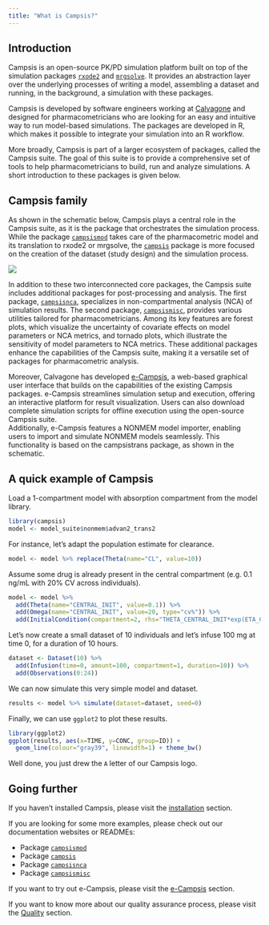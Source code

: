 ```yaml
---
title: "What is Campsis?"
---
```


## Introduction

Campsis is an open-source PK/PD simulation platform built on top of the simulation packages [`rxode2`](https://github.com/nlmixr2/rxode2) and [`mrgsolve`](https://github.com/metrumresearchgroup/mrgsolve). It provides an abstraction layer over the underlying processes of writing a model, assembling a dataset and running, in the background, a simulation with these packages.   

Campsis is developed by software engineers working at [Calvagone](http://www.calvagone.com/) and designed for pharmacometricians who are looking for an easy and intuitive way to run model-based simulations.
The packages are developed in R, which makes it possible to integrate your simulation into an R workflow.

More broadly, Campsis is part of a larger ecosystem of packages, called the Campsis suite. The goal of this suite is to provide a comprehensive set of tools to help pharmacometricians to build, run and analyze simulations. A short introduction to these packages is given below.

## Campsis family

As shown in the schematic below, Campsis plays a central role in the Campsis suite, as it is the package that orchestrates the simulation process. While the package [`campsismod`](https://github.com/Calvagone/campsismod) takes care of the pharmacometric model and its translation to rxode2 or mrgsolve, the [`campsis`](https://github.com/Calvagone/campsis) package is more focused on the creation of the dataset (study design) and the simulation process.

![](images/campsis_family.png)

In addition to these two interconnected core packages, the Campsis suite includes additional packages for post-processing and analysis. The first package, [`campsisnca`](https://github.com/Calvagone/campsisnca), specializes in non-compartmental analysis (NCA) of simulation results. The second package, [`campsismisc`](https://github.com/Calvagone/campsismisc), provides various utilities tailored for pharmacometricians. Among its key features are forest plots, which visualize the uncertainty of covariate effects on model parameters or NCA metrics, and tornado plots, which illustrate the sensitivity of model parameters to NCA metrics. These additional packages enhance the capabilities of the Campsis suite, making it a versatile set of packages for pharmacometric analysis.

Moreover, Calvagone has developed [e-Campsis](./ecampsis.html), a web-based graphical user interface that builds on the capabilities of the existing Campsis packages. e-Campsis streamlines simulation setup and execution, offering an interactive platform for result visualization. Users can also download complete simulation scripts for offline execution using the open-source Campsis suite.  
Additionally, e-Campsis features a NONMEM model importer, enabling users to import and simulate NONMEM models seamlessly. This functionality is based on the campsistrans package, as shown in the schematic.

## A quick example of Campsis

Load a 1-compartment model with absorption compartment from the model library.


```r
library(campsis)
model <- model_suite$nonmem$advan2_trans2
```

For instance, let's adapt the population estimate for clearance.

```r
model <- model %>% replace(Theta(name="CL", value=10))
```

Assume some drug is already present in the central compartment (e.g. 0.1 ng/mL with 20% CV across individuals).

```r
model <- model %>%
  add(Theta(name="CENTRAL_INIT", value=0.1)) %>%
  add(Omega(name="CENTRAL_INIT", value=20, type="cv%")) %>%
  add(InitialCondition(compartment=2, rhs="THETA_CENTRAL_INIT*exp(ETA_CENTRAL_INIT)*V"))
```

Let's now create a small dataset of 10 individuals and let's infuse 100 mg at time 0, for a duration of 10 hours.

```r
dataset <- Dataset(10) %>% 
  add(Infusion(time=0, amount=100, compartment=1, duration=10)) %>%
  add(Observations(0:24))
```

We can now simulate this very simple model and dataset.

```r
results <- model %>% simulate(dataset=dataset, seed=0)
```

Finally, we can use `ggplot2` to plot these results.

```r
library(ggplot2)
ggplot(results, aes(x=TIME, y=CONC, group=ID)) +
  geom_line(colour="gray39", linewidth=1) + theme_bw()
```

Well done, you just drew the `A` letter of our Campsis logo.

## Going further

If you haven't installed Campsis, please visit the [installation](./install.html) section.  

If you are looking for some more examples, please check out our documentation websites or READMEs:

- Package [`campsismod`](https://calvagone.github.io/campsismod.doc/)
- Package [`campsis`](https://calvagone.github.io/campsis.doc/)
- Package [`campsisnca`](https://github.com/Calvagone/campsisnca)
- Package [`campsismisc`](https://github.com/Calvagone/campsismisc)

If you want to try out e-Campsis, please visit the [e-Campsis](./ecampsis.html) section.  

If you want to know more about our quality assurance process, please visit the [Quality](./quality.html) section.

